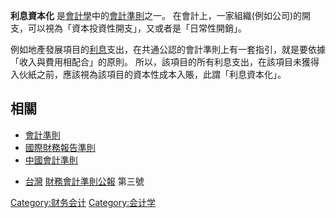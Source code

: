 '''利息資本化''' 是[[會計學|會計學]]中的[[會計準則|會計準則]]之一。 在會計上，一家組織(例如公司)的開支，可以視為「資本投資性開支」，又或者是「日常性開銷」。 

例如地產發展項目的[[利息|利息]]支出，在共通公認的會計準則上有一套指引，就是要依據「收入與費用相配合」的原則。 所以，該項目的所有利息支出，在該項目未獲得入伙紙之前，應該視為該項目的資本性成本入賬，此謂「利息資本化」。

==相關==
* [[會計準則|會計準則]]
* [[國際財務報告準則|國際財務報告準則]]
* [[中國會計準則|中國會計準則]]

* [[台灣|台灣]] [[財務會計準則公報|財務會計準則公報]] 第三號
{{Accounting-stub}}
[[Category:财务会计|Category:财务会计]]
[[Category:会计学|Category:会计学]]